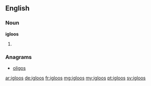 ==English==

===Noun===
'''igloos'''

# {{plural of|igloo}}

===Anagrams===
* [[oligos#English|oligos]]

[[ar:igloos]]
[[de:igloos]]
[[fr:igloos]]
[[mg:igloos]]
[[my:igloos]]
[[pt:igloos]]
[[sv:igloos]]